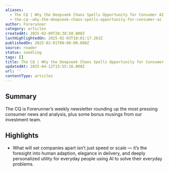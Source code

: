 ```yaml
---
aliases:
  - The CQ | Why the Deepseek Chaos Spells Opportunity for Consumer AI
  - the-cq--why-the-deepseek-chaos-spells-opportunity-for-consumer-ai
author: Forerunner
category: articles
createdAt: 2025-02-09T20:38:50.000Z
lastHighlightedOn: 2025-02-03T18:01:17.263Z
publishedOn: 2025-02-01T00:00:00.000Z
source: reader
status: seedling
tags: []
title: The CQ | Why the Deepseek Chaos Spells Opportunity for Consumer AI
updatedAt: 2025-04-12T15:55:16.000Z
url: ''
contentType: articles
---
```

## Summary

The CQ is Forerunner’s weekly newsletter rounding up the most pressing consumer news and analysis, plus some bonus musings from our investment team.

## Highlights

- What will set companies apart isn’t just speed or scale — it’s the foresight into human adaption, elegance in delivery, and deeply personalized utility for everyday people using AI to solve their everyday problems.
